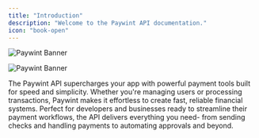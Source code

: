 ```yaml
---
title: "Introduction"
description: "Welcome to the Paywint API documentation."
icon: "book-open"
---
```


<img
  className="block dark:hidden"
  src="/images/intro-banner-light.png"
  alt="Paywint Banner"
/>

<img
  className="hidden dark:block"
  src="/images/intro-banner-dark.png"
  alt="Paywint Banner"
/>

The Paywint API supercharges your app with powerful payment tools built for speed and simplicity. Whether you're managing users or processing transactions, Paywint makes it effortless to create fast, reliable financial systems. Perfect for developers and businesses ready to streamline their payment workflows, the API delivers everything you need- from sending checks and handling payments to automating approvals and beyond.
